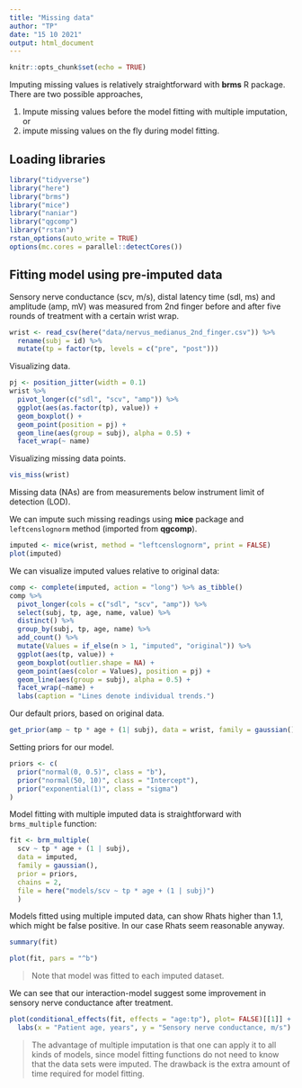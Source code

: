 ```yaml
---
title: "Missing data"
author: "TP"
date: "15 10 2021"
output: html_document
---
```


```r
knitr::opts_chunk$set(echo = TRUE)
```


Imputing missing values is relatively straightforward with **brms** R package.
There are two possible approaches, 

(1) Impute missing values before the model fitting with multiple imputation, or 
(2) impute missing values on the fly during model fitting.


## Loading libraries

```r
library("tidyverse")
library("here")
library("brms")
library("mice")
library("naniar")
library("qgcomp")
library("rstan")
rstan_options(auto_write = TRUE)
options(mc.cores = parallel::detectCores())
```


## Fitting model using pre-imputed data

Sensory nerve conductance (scv, m/s), distal latency time (sdl, ms) and 
amplitude (amp, mV) was measured from 2nd finger before and after five rounds of treatment 
with a certain wrist wrap.


```r
wrist <- read_csv(here("data/nervus_medianus_2nd_finger.csv")) %>% 
  rename(subj = id) %>% 
  mutate(tp = factor(tp, levels = c("pre", "post")))
```


Visualizing data.

```r
pj <- position_jitter(width = 0.1)
wrist %>%
  pivot_longer(c("sdl", "scv", "amp")) %>% 
  ggplot(aes(as.factor(tp), value)) +
  geom_boxplot() +
  geom_point(position = pj) +
  geom_line(aes(group = subj), alpha = 0.5) +
  facet_wrap(~ name)
```

Visualizing missing data points.

```r
vis_miss(wrist)
```


Missing data (NAs) are from measurements below instrument limit of detection (LOD).
 
We can impute such missing readings using **mice** package and `leftcenslognorm` method (imported from **qgcomp**). 

```r
imputed <- mice(wrist, method = "leftcenslognorm", print = FALSE)
plot(imputed)
```


We can visualize imputed values relative to original data:
```r
comp <- complete(imputed, action = "long") %>% as_tibble()
comp %>% 
  pivot_longer(cols = c("sdl", "scv", "amp")) %>% 
  select(subj, tp, age, name, value) %>%
  distinct() %>% 
  group_by(subj, tp, age, name) %>% 
  add_count() %>% 
  mutate(Values = if_else(n > 1, "imputed", "original")) %>% 
  ggplot(aes(tp, value)) +
  geom_boxplot(outlier.shape = NA) +
  geom_point(aes(color = Values), position = pj) +
  geom_line(aes(group = subj), alpha = 0.5) +
  facet_wrap(~name) +
  labs(caption = "Lines denote individual trends.")
```



Our default priors, based on original data.

```r
get_prior(amp ~ tp * age + (1| subj), data = wrist, family = gaussian())
```


Setting priors for our model.

```r
priors <- c(
  prior("normal(0, 0.5)", class = "b"),
  prior("normal(50, 10)", class = "Intercept"),
  prior("exponential(1)", class = "sigma")
)
```


Model fitting with multiple imputed data is straightforward with `brms_multiple` function:  

```r
fit <- brm_multiple(
  scv ~ tp * age + (1 | subj), 
  data = imputed, 
  family = gaussian(), 
  prior = priors, 
  chains = 2,
  file = here("models/scv ~ tp * age + (1 | subj)")
  )
```


Models fitted using multiple imputed data, can show Rhats higher than 1.1, which might be false positive. 
In our case Rhats seem reasonable anyway.

```r
summary(fit)
```


```r
plot(fit, pars = "^b")
```

> Note that model was fitted to each imputed dataset.
 
We can see that our interaction-model suggest some improvement in sensory nerve conductance after treatment.

```r
plot(conditional_effects(fit, effects = "age:tp"), plot= FALSE)[[1]] +
  labs(x = "Patient age, years", y = "Sensory nerve conductance, m/s")
```


> The advantage of multiple imputation is that one can apply it to all kinds of models, since model fitting functions do not need to know that the data sets were imputed. 
The drawback is the extra amount of time required for model fitting. 


